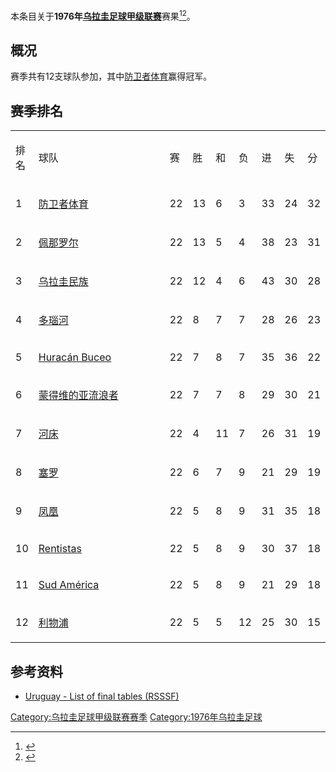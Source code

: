 本条目关于'''1976年[[乌拉圭足球甲级联赛|乌拉圭足球甲级联赛]]'''赛果<ref>{{Cite web |url=http://www.campeoesdofutebol.com.br/uruguai.html |title=Campeoesdofutebol.com.br |accessdate=2017-08-25 |archive-date=2017-08-25 |archive-url=https://web.archive.org/web/20170825064212/http://www.campeoesdofutebol.com.br/uruguai.html |dead-url=no }}</ref><ref>{{Cite web |url=http://www.sobrefutbol.com/torneos/torneo_uruguayo.htm |title=Sobrefutbol.com |accessdate=2017-08-25 |archive-date=2017-08-25 |archive-url=https://web.archive.org/web/20170825063006/http://www.sobrefutbol.com/torneos/torneo_uruguayo.htm |dead-url=no }}</ref>。

==概况==
赛季共有12支球队参加，其中[[防卫者体育|防卫者体育]]赢得冠军。

==赛季排名==
{| class="wikitable" style="text-align:center;"
|排名||style="width:15em"|球队||赛||胜||和||负||进||失||分
|-
|1||align="left"|[[防卫者体育|防卫者体育]]||22||13||6||3||33||24||32
|-
|2||align="left"|[[佩那罗尔足球俱乐部|佩那罗尔]]||22||13||5||4||38||23||31
|-
|3||align="left"|[[民族足球俱乐部|乌拉圭民族]]||22||12||4||6||43||30||28
|-
|4||align="left"|[[多瑙河足球俱乐部|多瑙河]]||22||8||7||7||28||26||23
|-
|5||align="left"|[[Huracán_Buceo|Huracán Buceo]]||22||7||8||7||35||36||22
|-
|6||align="left"|[[蒙得维的亚流浪者足球俱乐部|蒙得维的亚流浪者]]||22||7||7||8||29||30||21
|-
|7||align="left"|[[河床竞技俱乐部_(乌拉圭)|河床]]||22||4||11||7||26||31||19
|-
|8||align="left"|[[塞罗竞技俱乐部|塞罗]]||22||6||7||9||21||29||19
|-
|9||align="left"|[[凤凰竞技俱乐部|凤凰]]||22||5||8||9||31||35||18
|-
|10||align="left"|[[C.A._Rentistas|Rentistas]]||22||5||8||9||30||37||18
|-
|11||align="left"|[[Sud_América|Sud América]]||22||5||8||9||21||29||18
|-
|12||align="left"|[[利物浦足球俱乐部_(乌拉圭)|利物浦]]||22||5||5||12||25||30||15
|}

==参考资料==
{{reflist}}
*[http://www.rsssf.com/tablesu/uruhist.html Uruguay - List of final tables (RSSSF)]{{Wayback|url=http://www.rsssf.com/tablesu/uruhist.html |date=20100102114932 }}

{{Primera_División_Uruguaya_seasons}}

[[Category:乌拉圭足球甲级联赛赛季|Category:乌拉圭足球甲级联赛赛季]]
[[Category:1976年乌拉圭足球|Category:1976年乌拉圭足球]]